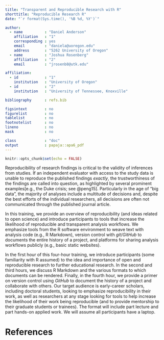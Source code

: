 ```yaml
---
title: "Transparent and Reproducible Research with R"
shorttitle: "Reproducible Research R"
date: "`r format(Sys.time(), '%B %d, %Y')`"

author: 
  - name          : "Daniel Anderson"
    affiliation   : "1"
    corresponding : yes
    email         : "daniela@uoregon.edu"
    address       : "5262 University of Oregon"
  - name          : "Joshua Rosenberg"
    affiliation   : "2"
    email         : "jrosenb8@utk.edu"

affiliation:
  - id            : "1"
    institution   : "University of Oregon"
  - id            : "2"
    institution   : "University of Tennessee, Knoxville"

bibliography      : refs.bib

figsintext        : no
figurelist        : no
tablelist         : no
footnotelist      : no
lineno            : no
mask              : no

class             : "doc"
output            : papaja::apa6_pdf
---
```


```r
knitr::opts_chunk$set(echo = FALSE)
```

<!-- > Provide the course title and description. This information will be used on the AERA Annual Meeting Registration website, in promotional materials, and in the Annual Meeting Program. Developing a clear course description is very important as it is the only information the participant will see prior to registering for the course. Provide a concise description (250 words) that addresses the following: -->

<!--   * Course content -->
<!--   * Format (e.g. lecture, hands-on exercises, group work) -->
<!--   * Course objectives -->
<!--   * Target audience (e.g., graduate students, early career scholars, advanced researchers) -->
<!--   * Prerequisite skills or knowledge -->
<!--   * Potential assignments -->
<!--   * Required material and equipment (e.g., data sets and laptop) -->

<!-- Is the below an alternative title? I was thinking just what we have as the title of the doc, but that's fine too. -->
<!-- **Reproducibility and educational research: An overview and introduction to the tools that make reproducible research work**

This training concerns reproducibility in educational research. Reproducibility is an important consideration for doing research that contributes to theory and builds our understanding of educational practice. While reproducibility has been the focus of other disciplines, where infrastructure and support for it are being developed, educational research has been somewhat slow to embrace reproducible research. The purpose of this workshop is to provide an overview of reproducibility (and ideas related to open science) and to introduce participants to tools that make doing reproducible work possible and efficient. In particular, we emphasize tools from the R software environment, which has multiple tools which work together (in conjunction with a supportive community) to support reproducibility, from the first stages of a data analysis and project to the last. -->

Reproducibility of research findings is critical to the validity of inferences 
from studies. If an independent evaluator with access to the study data is
unable to reproduce the published findings *exactly*, the trustworthiness of 
the findings are called into question, as highlighted by several prominent
examples[e.g., the Duke crisis; see @peng15]. Particularly in the age of "big
data", the majority of analyses include a multitude of decisions and, despite 
the best efforts of the individual researchers, all decisions are often not 
communicated through the published journal article. 

In this training, we provide an overview of reproducibility (and ideas
related to open science) and introduce participants to tools that increase the
likelihood of reproducible and transparent analysis workflows. We emphasize
tools from the R software environment to weave text with analysis code (e.g., R
Markdown), version control with *git*/*GitHub* to documents the entire history
of a project, and platforms for sharing analysis workflows publicly (e.g., basic
static websites).

In the first hour of this four-hour training, we introduce participants (some
familiarity with R assumed) to the idea and importance of open and reproducible
research to further educational research. In the second and third hours, we
discuss R Markdown and the various formats to which documents can be rendered.
Finally, in the fourth hour, we provide a primer on version control using
*GitHub* to document the history of a project and collaborate with others.
Our target audience is early-career scholars, including doctoral students,
looking to emphasize reproducibility in their work, as well as researchers at
any stage looking for tools to help increase the likelihood of their work being
reproducible (and to provide mentorship to their graduate students or trainees).
The format will include part lecture and part hands-on applied work. We will
assume all participants have a laptop.

\newpage
# References